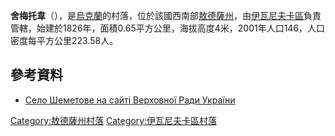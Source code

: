 {{coord|46|50|25|N|30|27|32|E|scale:30000|display=title}}

'''舍梅托韋'''（{{lang-uk|Шеметове}}），是[[烏克蘭|烏克蘭]]的村落，位於該國西南部[[敖德薩州|敖德薩州]]，由[[伊瓦尼夫卡區|伊瓦尼夫卡區]]負責管轄，始建於1826年，面積0.65平方公里，海拔高度4米，2001年人口146，人口密度每平方公里223.58人。

==參考資料==
* [http://w1.c1.rada.gov.ua/pls/z7502/A005?rf7571=24105 Село Шеметове на сайті Верховної Ради України]{{dead link|date=2018年1月 |bot=InternetArchiveBot |fix-attempted=yes }}

{{DEFAULTSORT:Шеметове}}
[[Category:敖德薩州村落|Category:敖德薩州村落]]
[[Category:伊瓦尼夫卡區村落|Category:伊瓦尼夫卡區村落]]


{{Odessa-geo-stub}}